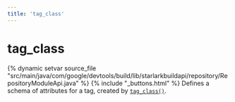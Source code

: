 ```yaml
---
title: 'tag_class'
---
```


# tag_class

{% dynamic setvar source_file "src/main/java/com/google/devtools/build/lib/starlarkbuildapi/repository/RepositoryModuleApi.java" %}
{% include "\_buttons.html" %}
Defines a schema of attributes for a tag, created by [`tag_class()`](../globals/bzl.html#tag_class).
